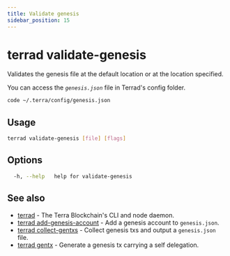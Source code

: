 ```yaml
---
title: Validate genesis
sidebar_position: 15
---
```


# terrad validate-genesis

Validates the genesis file at the default location or at the location specified.

You can access the _`genesis.json`_ file in Terrad's config folder.  

```sh Terrad
code ~/.terra/config/genesis.json
```

## Usage

```sh Terrad
terrad validate-genesis [file] [flags]
```

## Options

```sh Terrad
  -h, --help   help for validate-genesis
```

## See also

* [terrad](terrad.mdx)	 - The Terra Blockchain's CLI and node daemon. 
* [terrad add-genesis-account](./terrad_add-genesis-account.mdx)	 - Add a genesis account to `genesis.json`.
* [terrad collect-gentxs](./terrad_collect-gentxs.mdx)	 - Collect genesis txs and output a `genesis.json` file.
* [terrad gentx](./terrad_gentx.mdx)	 - Generate a genesis tx carrying a self delegation.



